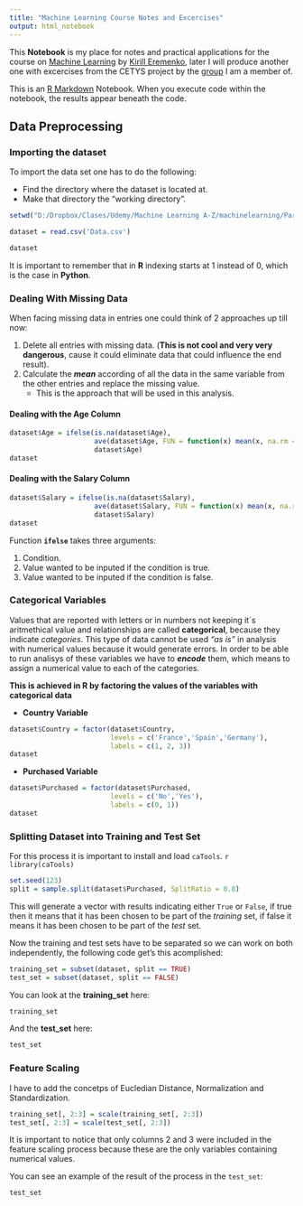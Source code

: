 ```yaml
---
title: "Machine Learning Course Notes and Excercises"
output: html_notebook
---
```


This **Notebook** is my place for notes and practical applications for the course on [Machine Learning](https://www.udemy.com/machinelearning/learn/v4/overview) by [Kirill Eremenko](https://www.linkedin.com/in/keremenko), later I will produce another one with excercises from the CETYS project by the [group](https://da4ih.github.io) I am a member of.

This is an [R Markdown](http://rmarkdown.rstudio.com) Notebook. When you execute code within the notebook, the results appear beneath the code. 


## Data Preprocessing

### Importing the dataset
To import the data set one has to do the following:  

* Find the directory where the dataset is located at.
* Make that directory the "working directory".
```r
setwd("D:/Dropbox/Clases/Udemy/Machine Learning A-Z/machinelearning/Part 1 - Data Preprocessing/Section 2 -------------------- Part 1 - Data Preprocessing --------------------")

dataset = read.csv('Data.csv')

dataset
```


It is important to remember that in **R** indexing starts at 1 instead of 0, which is the case in **Python**.

### Dealing With Missing Data

When facing missing data in entries one could think of 2 approaches up till now:

1. Delete all entries with missing data. (**This is not cool and very very dangerous**, cause it could eliminate data that could influence the end result).
1. Calculate the ***mean*** according of all the data in the same variable from the other entries and replace the missing value.
    + This is the approach that will be used in this analysis.

#### Dealing with the **Age** Column
```r
dataset$Age = ifelse(is.na(dataset$Age),
                     ave(dataset$Age, FUN = function(x) mean(x, na.rm = TRUE)),
                     dataset$Age)
dataset
```

#### Dealing with the **Salary** Column

```r
dataset$Salary = ifelse(is.na(dataset$Salary),
                     ave(dataset$Salary, FUN = function(x) mean(x, na.rm = TRUE)),
                     dataset$Salary)
dataset
```

Function **`ifelse`** takes three arguments:  

1. Condition.
2. Value wanted to be inputed if the condition is true.
3. Value wanted to be inputed if the condition is false.

### Categorical Variables

Values that are reported with letters or in numbers not keeping it´s aritmethical value and relationships are called **categorical**, because they indicate *categories*. This type of data cannot be used *"as is"* in analysis with numerical values because it would generate errors. In order to be able to run analisys of these variables we have to ***encode*** them, which means to assign a numerical value to each of the categories.

**This is achieved in R by factoring the values of the variables with categorical data**

  - **Country Variable**
```r
dataset$Country = factor(dataset$Country,
                         levels = c('France','Spain','Germany'),
                         labels = c(1, 2, 3))
dataset
```

  - **Purchased Variable**

```r
dataset$Purchased = factor(dataset$Purchased,
                         levels = c('No','Yes'),
                         labels = c(0, 1))
dataset
```

### Splitting Dataset into Training and Test Set

For this process it is important to install and load `caTools`. `r library(caTools)`

```r
set.seed(123)
split = sample.split(dataset$Purchased, SplitRatio = 0.8)
```

This will generate a vector with results indicating either `True` or `False`, if true then it means that it has been chosen to be part of the *training* set, if false it means it has been chosen to be part of the *test* set.

Now the training and test sets have to be separated so we can work on both independently, the following code get's this acomplished:

```r
training_set = subset(dataset, split == TRUE)
test_set = subset(dataset, split == FALSE)

```
  
You can look at the **training_set** here:
```r
training_set
```

And the **test_set** here:
```r
test_set

```

### Feature Scaling

I have to add the concetps of Eucledian Distance, Normalization and Standardization.

```r
training_set[, 2:3] = scale(training_set[, 2:3])
test_set[, 2:3] = scale(test_set[, 2:3])
```

It is important to notice that only columns 2 and 3 were included in the feature scaling process because these are the only variables containing numerical values.

You can see an example of the result of the process in the `test_set`:
```r
test_set
```


<!--
Try executing this chunk by clicking the *Run* button within the chunk or by placing your cursor inside it and pressing *Ctrl+Shift+Enter*. -->

<!--```{r}
plot(cars)-->


<!-- Add a new chunk by clicking the *Insert Chunk* button on the toolbar or by pressing *Ctrl+Alt+I*.

When you save the notebook, an HTML file containing the code and output will be saved alongside it (click the *Preview* button or press *Ctrl+Shift+K* to preview the HTML file).-->
